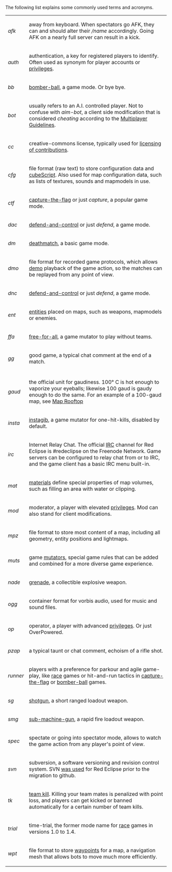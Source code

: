 
The following list explains some commonly used terms and acronyms.

{|class="wikitable"
|-
|style="width: 7%"|''afk''
|away from keyboard. When spectators go AFK, they can and should alter their ''/name'' accordingly. Going AFK on a nearly full server can result in a kick.
|-
|''auth''
|authentication, a key for registered players to identify. Often used as synonym for player accounts or [[privileges]].
|-
|''bb''
|[[bomber-ball]], a game mode. Or bye bye.
|-
|''bot''
|usually refers to an A.I. controlled player. Not to confuse with ''aim-bot'', a client side modification that is considered ''cheating'' according to the [[Multiplayer Guidelines]].
|-
|''cc''
|creative-commons license, typically used for [[Copyright_and_Licensing_for_Contributions|licensing of contributions]].
|-
|''cfg''
|file format (raw text) to store configuration data and [[cubeScript]]. Also used for map configuration data, such as lists of textures, sounds and mapmodels in use.
|-
|''ctf''
|[[capture-the-flag]] or just ''capture'', a popular game mode.
|-
|''dac''
|[[defend-and-control]] or just ''defend'', a game mode.
|-
|''dm''
|[[deathmatch]], a basic game mode.
|-
|''dmo''
|file format for recorded game protocols, which allows [[demo]] playback of the game action, so the matches can be replayed from any point of view.
|-
|''dnc''
|[[defend-and-control]] or just ''defend'', a game mode.
|-
|''ent''
|[[entities]] placed on maps, such as weapons, mapmodels or enemies.
|-
|''ffa''
|[[mutator_Tips#free-for-all|free-for-all]], a game mutator to play without teams.
|-
|''gg''
|good game, a typical chat comment at the end of a match.
|-
|-
|''gaud''
|the official unit for gaudiness. 100° C is hot enough to vaporize your eyeballs; likewise 100 gaud is gaudy enough to do the same. For an example of a 100-gaud map, see [[Map Rooftop]]
|-
|''insta''
|[[mutator Tips#instagib|instagib]], a game mutator for one-hit-kills, disabled by default.
|-
|''irc''
|Internet Relay Chat. The official [[IRC]] channel for Red Eclipse is #redeclipse on the Freenode Network. Game servers can be configured to relay chat from or to IRC, and the game client has a basic IRC menu built-in.
|-
|''mat''
|[[materials]] define special properties of map volumes, such as filling an area with water or clipping. 
|-
|''mod''
|moderator, a player with elevated [[privileges]]. Mod can also stand for client modifications.
|-
|''mpz''
|file format to store most content of a map, including all geometry, entity positions and lightmaps.
|-
|''muts''
|game [[mutator Tips|mutators]], special game rules that can be added and combined for a more diverse game experience. 
|-
|''nade'' 
|[[Weapons_in_SVN#grenade|grenade]], a collectible explosive weapon.
|-
|''ogg''
|container format for vorbis audio, used for music and sound files.
|-
|''op''
|operator, a player with advanced [[privileges]]. Or just OverPowered.
|-
|''pzap''
|a typical taunt or chat comment, echoism of a rifle shot.
|-
|''runner''
|players with a preference for parkour and agile game-play, like [[race]] games or hit-and-run tactics in [[capture-the-flag]] or [[bomber-ball]] games.
|-
|''sg''
|[[Weapons_in_SVN#Shotgun|shotgun]], a short ranged loadout weapon.
|-
|''smg''
|[[weapons_in_SVN#SMG|sub-machine-gun]], a rapid fire loadout weapon.
|-
|''spec''
|spectate or going into spectator mode, allows to watch the game action from any player's point of view.
|-
|''svn''
|subversion, a software versioning and revision control system. SVN [[Obtain_development_version#SVN_History|was used]] for Red Eclipse prior to the migration to github.
|-
|''tk''
|[[deathmatch_Scoring#Team_kills|team kill]]. Killing your team mates is penalized with point loss, and players can get kicked or banned automatically for a certain number of team kills.
|-
|''trial''
|time-trial, the former mode name for [[race]] games in versions 1.0 to 1.4.
|-
|''wpt''
|file format to store [[waypoints]] for a map, a navigation mesh that allows bots to move much more efficiently.
|}